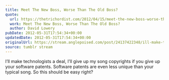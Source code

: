 ```yaml
---
title: Meet The New Boss, Worse Than The Old Boss?
quote:
  url: https://thetrichordist.com/2012/04/15/meet-the-new-boss-worse-than-the-old-boss-full-post/
  work: Meet The New Boss, Worse Than The Old Boss?
  author: David Lowery
pubDate: 2012-05-31T17:54:34+00:00
updatedDate: 2012-05-31T17:54:34+00:00
originalUrl: https://stream.anglepoised.com/post/24137422348/ill-make-technologists-a-deal-ill-give-up-my
source: tumblr stream
---
```


I’ll make technologists a deal, I’ll give up my song copyrights if you give up your software patents. Software patents are even less unique than your typical song. So this should be easy right?
